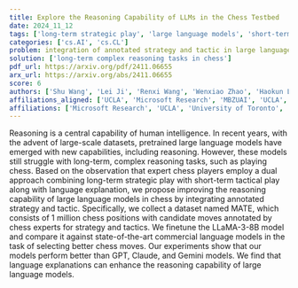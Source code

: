 ```yaml
---
title: Explore the Reasoning Capability of LLMs in the Chess Testbed
date: 2024_11_12
tags: ['long-term strategic play', 'large language models', 'short-term tactical play', 'finetuning LLaMA-3-8B', 'annotated strategy and tactic', 'chess', 'comparison with commercial language models', 'language explanations', 'dataset MATE', 'reasoning capability']
categories: ['cs.AI', 'cs.CL']
problem: integration of annotated strategy and tactic in large language models
solution: ['long-term complex reasoning tasks in chess']
pdf_url: https://arxiv.org/pdf/2411.06655
arx_url: https://arxiv.org/abs/2411.06655
score: 6
authors: ['Shu Wang', 'Lei Ji', 'Renxi Wang', 'Wenxiao Zhao', 'Haokun Liu', 'Yifan Hou', 'Ying Nian Wu']
affiliations_aligned: ['UCLA', 'Microsoft Research', 'MBZUAI', 'UCLA', 'University of Toronto', 'Peking University', 'UCLA']
affiliations: ['Microsoft Research', 'UCLA', 'University of Toronto', 'Peking University', 'MBZUAI']
---
```



Reasoning is a central capability of human intelligence. In recent years, with the advent of large-scale datasets, pretrained large language models have emerged with new capabilities, including reasoning. However, these models still struggle with long-term, complex reasoning tasks, such as playing chess. Based on the observation that expert chess players employ a dual approach combining long-term strategic play with short-term tactical play along with language explanation, we propose improving the reasoning capability of large language models in chess by integrating annotated strategy and tactic. Specifically, we collect a dataset named MATE, which consists of 1 million chess positions with candidate moves annotated by chess experts for strategy and tactics. We finetune the LLaMA-3-8B model and compare it against state-of-the-art commercial language models in the task of selecting better chess moves. Our experiments show that our models perform better than GPT, Claude, and Gemini models. We find that language explanations can enhance the reasoning capability of large language models.